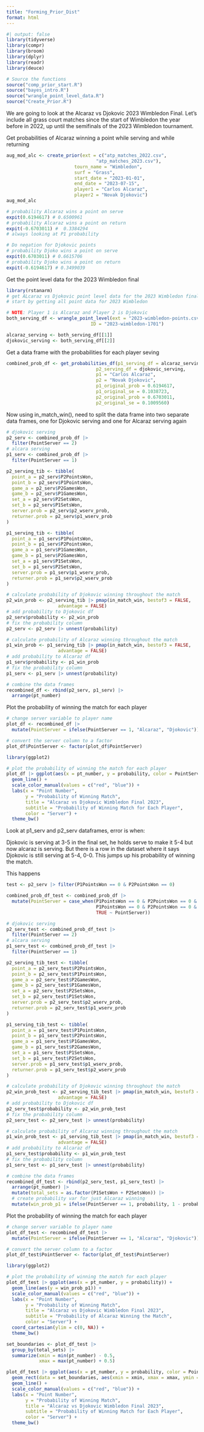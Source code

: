 ```yaml
---
title: "Forming_Prior_Dist"
format: html
---
```


```r
#| output: false
library(tidyverse)
library(compr)
library(broom)
library(dplyr)
library(readr)
library(deuce)

# Source the functions
source("comp_prior_start.R")
source("bayes_intro.R")
source("wrangle_point_level_data.R")
source("Create_Prior.R")
```

We are going to look at the Alcaraz vs Djokovic 2023 Wimbledon Final. Let's include all grass court matches since the start of Wimbledon the year before in 2022, up until the semifinals of the 2023 Wimbledon tournament.

Get probabilities of Alcaraz winning a point while serving and while returning
```r
aug_mod_alc <- create_prior(ext = c("atp_matches_2022.csv",
                                 "atp_matches_2023.csv"),
                         tourn_name = "Wimbledon",
                         surf = "Grass",
                         start_date = "2023-01-01",
                         end_date = "2023-07-15",
                         player1 = "Carlos Alcaraz",
                         player2 = "Novak Djokovic")
aug_mod_alc

# probability Alcaraz wins a point on serve
expit(0.6194617) # 0.6500961
# probability Alcaraz wins a point on return
expit(-0.6703011) #  0.3384294
# always looking at P1 probability

# Do negation for Djokovic points
# probability Djoko wins a point on serve
expit(0.6703011) # 0.6615706
# probability Djoko wins a point on return
expit(-0.6194617) # 0.3499039
```

Get the point level data for the 2023 Wimbledon final
```r
library(rstanarm)
# get ALcaraz vs Djokovic point level data for the 2023 Wimbledon final
# start by getting all point data for 2023 Wimbledon

# NOTE: Player 1 is Alcaraz and Player 2 is Djokovic
both_serving_df <- wrangle_point_level(ext = "2023-wimbledon-points.csv",
                               ID = "2023-wimbledon-1701")

alcaraz_serving <- both_serving_df[[1]]
djokovic_serving <- both_serving_df[[2]]
```

Get a data frame with the probabilities for each player seving
```r
combined_prob_df <- get_probabilities_df(p1_serving_df = alcaraz_serving,
                                 p2_serving_df = djokovic_serving,
                                 p1 = "Carlos Alcaraz",
                                 p2 = "Novak Djokovic",
                                 p1_original_prob = 0.6194617,
                                 p1_original_se = 0.1038723,
                                 p2_original_prob = 0.6703011,
                                 p2_original_se = 0.1009560)
```

Now using in_match_win(), need to split the data frame into two separate data frames, one for Djokovic serving and one for Alcaraz serving again
```r
# djokovic serving
p2_serv <- combined_prob_df |>
  filter(PointServer == 2)
# alcara serving
p1_serv <- combined_prob_df |>
  filter(PointServer == 1)

p2_serving_tib <- tibble(
  point_a = p2_serv$P2PointsWon,
  point_b = p2_serv$P1PointsWon,
  game_a = p2_serv$P2GamesWon,
  game_b = p2_serv$P1GamesWon,
  set_a = p2_serv$P2SetsWon,
  set_b = p2_serv$P1SetsWon,
  server.prob = p2_serv$p2_wserv_prob,
  returner.prob = p2_serv$p1_wserv_prob
)

p1_serving_tib <- tibble(
  point_a = p1_serv$P1PointsWon,
  point_b = p1_serv$P2PointsWon,
  game_a = p1_serv$P1GamesWon,
  game_b = p1_serv$P2GamesWon,
  set_a = p1_serv$P1SetsWon,
  set_b = p1_serv$P2SetsWon,
  server.prob = p1_serv$p1_wserv_prob,
  returner.prob = p1_serv$p2_wserv_prob
)

# calculate probability of Djokovic winning throughout the match
p2_win_prob <- p2_serving_tib |> pmap(in_match_win, bestof3 = FALSE,
                   advantage = FALSE)
# add probability to Djokovic df
p2_serv$probability <- p2_win_prob
# fix the probability column
p2_serv <- p2_serv |> unnest(probability)

# calculate probability of Alcaraz winning throughout the match
p1_win_prob <- p1_serving_tib |> pmap(in_match_win, bestof3 = FALSE,
                   advantage = FALSE)
# add probability to Alcaraz df
p1_serv$probability <- p1_win_prob
# fix the probability column
p1_serv <- p1_serv |> unnest(probability)

# combine the data frames
recombined_df <- rbind(p2_serv, p1_serv) |> 
  arrange(pt_number)
```

Plot the probability of winning the match for each player
```r
# change server variable to player name
plot_df <- recombined_df |>
  mutate(PointServer = ifelse(PointServer == 1, "Alcaraz", "Djokovic"))

# convert the server column to a factor
plot_df$PointServer <- factor(plot_df$PointServer)

library(ggplot2)

# plot the probability of winning the match for each player
plot_df |> ggplot(aes(x = pt_number, y = probability, color = PointServer)) +
  geom_line() +
  scale_color_manual(values = c("red", "blue")) +
  labs(x = "Point Number",
       y = "Probability of Winning Match",
       title = "Alcaraz vs Djokovic Wimbledon Final 2023",
       subtitle = "Probability of Winning Match for Each Player",
       color = "Server") +
  theme_bw()
```





Look at p1_serv and p2_serv dataframes, error is when:

Djokovic is serving at 3-5 in the final set, he holds serve to make it 5-4 but now alcaraz is serving. But there is a row in the dataset where it says Djokovic is still serving at 5-4, 0-0. This jumps up his probability of winning the match.

This happens 

```r
test <- p2_serv |> filter(P1PointsWon == 0 & P2PointsWon == 0)
```


```r
combined_prob_df_test <- combined_prob_df |>
  mutate(PointServer = case_when(P1PointsWon == 0 & P2PointsWon == 0 & PointServer == 1 ~ 2,
                                 P1PointsWon == 0 & P2PointsWon == 0 & PointServer == 2 ~ 1,
                                 TRUE ~ PointServer))

# djokovic serving
p2_serv_test <- combined_prob_df_test |>
  filter(PointServer == 2)
# alcara serving
p1_serv_test <- combined_prob_df_test |>
  filter(PointServer == 1)

p2_serving_tib_test <- tibble(
  point_a = p2_serv_test$P2PointsWon,
  point_b = p2_serv_test$P1PointsWon,
  game_a = p2_serv_test$P2GamesWon,
  game_b = p2_serv_test$P1GamesWon,
  set_a = p2_serv_test$P2SetsWon,
  set_b = p2_serv_test$P1SetsWon,
  server.prob = p2_serv_test$p2_wserv_prob,
  returner.prob = p2_serv_test$p1_wserv_prob
)

p1_serving_tib_test <- tibble(
  point_a = p1_serv_test$P1PointsWon,
  point_b = p1_serv_test$P2PointsWon,
  game_a = p1_serv_test$P1GamesWon,
  game_b = p1_serv_test$P2GamesWon,
  set_a = p1_serv_test$P1SetsWon,
  set_b = p1_serv_test$P2SetsWon,
  server.prob = p1_serv_test$p1_wserv_prob,
  returner.prob = p1_serv_test$p2_wserv_prob
)

# calculate probability of Djokovic winning throughout the match
p2_win_prob_test <- p2_serving_tib_test |> pmap(in_match_win, bestof3 = FALSE,
                   advantage = FALSE)
# add probability to Djokovic df
p2_serv_test$probability <- p2_win_prob_test
# fix the probability column
p2_serv_test <- p2_serv_test |> unnest(probability)

# calculate probability of Alcaraz winning throughout the match
p1_win_prob_test <- p1_serving_tib_test |> pmap(in_match_win, bestof3 = FALSE,
                   advantage = FALSE)
# add probability to Alcaraz df
p1_serv_test$probability <- p1_win_prob_test
# fix the probability column
p1_serv_test <- p1_serv_test |> unnest(probability)

# combine the data frames
recombined_df_test <- rbind(p2_serv_test, p1_serv_test) |> 
  arrange(pt_number) |>
  mutate(total_sets = as.factor(P1SetsWon + P2SetsWon)) |>
  # create probability var for just Alcaraz winning
  mutate(win_prob_p1 = ifelse(PointServer == 1, probability, 1 - probability))
```

Plot the probability of winning the match for each player
```r
# change server variable to player name
plot_df_test <- recombined_df_test |>
  mutate(PointServer = ifelse(PointServer == 1, "Alcaraz", "Djokovic"))

# convert the server column to a factor
plot_df_test$PointServer <- factor(plot_df_test$PointServer)

library(ggplot2)

# plot the probability of winning the match for each player
plot_df_test |> ggplot(aes(x = pt_number, y = probability)) +
  geom_line(aes(y = win_prob_p1)) +
  scale_color_manual(values = c("red", "blue")) +
  labs(x = "Point Number",
       y = "Probability of Winning Match",
       title = "Alcaraz vs Djokovic Wimbledon Final 2023",
       subtitle = "Probability of Alcaraz Winning the Match",
       color = "Server") +
  coord_cartesian(ylim = c(0, NA)) +
  theme_bw()
```


```r
set_boundaries <- plot_df_test |>
  group_by(total_sets) |>
  summarize(xmin = min(pt_number) - 0.5,
            xmax = max(pt_number) + 0.5)

plot_df_test |> ggplot(aes(x = pt_number, y = probability, color = PointServer)) +
  geom_rect(data = set_boundaries, aes(xmin = xmin, xmax = xmax, ymin = -Inf, ymax = Inf, fill = total_sets), alpha = 0.2) + 
  geom_line() +
  scale_color_manual(values = c("red", "blue")) +
  labs(x = "Point Number",
       y = "Probability of Winning Match",
       title = "Alcaraz vs Djokovic Wimbledon Final 2023",
       subtitle = "Probability of Winning Match for Each Player",
       color = "Server") +
  theme_bw()
```


